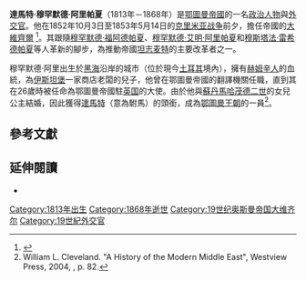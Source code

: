{{Infobox officeholder
|honorific-prefix  = [[達馬特|達馬特]]
|name              = 穆罕默德·阿里
|image             = File:Damat mehmed ali pasa.jpg
|image_size        = 250px
|honorific-suffix  = [[帕夏|帕夏]]
|birth_date        = 1813年
|birth_place       = [[鄂圖曼帝國|鄂圖曼帝國]]{{le|赫姆欣|Hemşin}}
|death_date        = 1868年
|death_place       = [[鄂圖曼帝國|鄂圖曼帝國]][[伊斯坦堡|伊斯坦堡]]
|spouse            = {{le|阿蒂爾蘇丹|Adile Sultan}}
|office1           = [[奥斯曼帝国大维齐尔列表|鄂圖曼帝國大維齊爾]]
|term_start1       = 1852年10月3日
|term_end1         = 1853年5月14日
|predecessor1      = [[穆罕默德·艾明·阿里帕夏|穆罕默德·艾明·阿里帕夏]]
|successor1        = {{le|穆斯塔法·奈利帕夏|Mustafa Naili Pasha}}
|monarch1          = [[阿卜杜勒-邁吉德一世|阿卜杜勒-邁吉德一世]]
}}
'''達馬特·穆罕默德·阿里帕夏'''（1813年－1868年）是[[鄂圖曼帝國|鄂圖曼帝國]]的一名[[政治人物|政治人物]]與[[外交官|外交官]]。他在1852年10月3日至1853年5月14日的[[克里米亚战争|克里米亚战争]]前夕，擔任帝國的[[大維齊爾|大維齊爾]] <ref>{{cite web|url=http://rulers.org/rult.html#turkey|title=Countries T|website=rulers.org|access-date=2021-03-11|archive-date=2019-05-04|archive-url=https://web.archive.org/web/20190504091207/https://www.rulers.org/rult.html#turkey|dead-url=no}}</ref>。其跟隨[[穆罕默德·福阿德帕夏|穆罕默德·福阿德帕夏]]、[[穆罕默德·艾明·阿里帕夏|穆罕默德·艾明·阿里帕夏]]和[[穆斯塔法·雷希德帕夏|穆斯塔法·雷希德帕夏]]等人革新的腳步，為推動帝國[[坦志麦特|坦志麦特]]的主要改革者之一。

穆罕默德·阿里出生於[[黑海|黑海]]沿岸的城市{{le|赫姆欣|Hemşin}}（位於現今[[土耳其|土耳其]]境內），擁有[[赫姆辛人|赫姆辛人]]的血統，為[[伊斯坦堡|伊斯坦堡]]一家商店老闆的兒子，他曾在鄂圖曼帝國的翻譯機關任職，直到其在26歲時被任命為鄂圖曼帝國駐[[英国|英国]]的大使。由於他與[[苏丹_(称谓)|蘇丹]][[馬哈茂德二世|馬哈茂德二世]]的女兒{{le|阿蒂爾蘇丹|Adile Sultan}}公主結婚，因此獲得[[達馬特|達馬特]]（意為駙馬）的頭銜，成為[[奧斯曼王朝|鄂圖曼王朝]]的一員<ref>William L. Cleveland. "A History of the Modern Middle East", Westview Press, 2004, {{ISBN|0-8133-4048-9}}, p. 82.</ref>。

==參考文獻==
{{reflist}}

==延伸閱讀==
*{{cite book | last = Inalcik | first = Halil | title = Essays in Ottoman History | publisher = Eren | location = Istanbul | year = 1998 | isbn = 975-7622-58-3 }}

{{S-start}}
{{s-off}}
{{S-bef| before = [[穆罕默德·艾明·阿里帕夏|穆罕默德·艾明·阿里帕夏]]}}
{{s-ttl| title  = [[奥斯曼帝国大维齐尔列表|鄂圖曼帝國大維齊爾]]
       | years  = 1852年－1853年}}
{{s-aft| after  = {{le|穆斯塔法·奈利帕夏|Mustafa Naili Pasha}}}}
{{S-end}}

{{Grand Viziers of Ottoman Empire}}
[[Category:1813年出生|Category:1813年出生]]
[[Category:1868年逝世|Category:1868年逝世]]
[[Category:19世纪奥斯曼帝国大维齐尔|Category:19世纪奥斯曼帝国大维齐尔]]
[[Category:19世紀外交官|Category:19世紀外交官]]